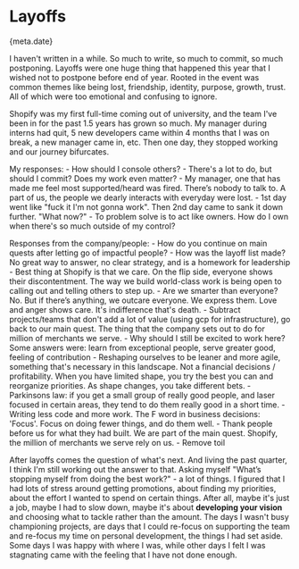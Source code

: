 



# Layoffs

<Time>{meta.date}</Time>

I haven't written in a while. So much to write, so much to commit, so much postponing. Layoffs were one huge thing that happened this year that I wished not to postpone before end of year. Rooted in the event was common themes like being lost, friendship, identity, purpose, growth, trust. All of which were too emotional and confusing to ignore.

Shopify was my first full-time coming out of university, and the team I've been in for the past 1.5 years has grown so much. My manager during interns had quit, 5 new developers came within 4 months that I was on break, a new manager came in, etc. Then one day, they stopped working and our journey bifurcates.

My responses:
	- How should I console others?
	- There's a lot to do, but should I commit? Does my work even matter?
	- My manager, one that has made me feel most supported/heard was fired. There’s nobody to talk to. A part of us, the people we dearly interacts with everyday were lost.
	- 1st day went like "fuck it I'm not gonna work". Then 2nd day came to sank it down further. "What now?"
	- To problem solve is to act like owners. How do I own when there's so much outside of my control?

Responses from the company/people:
	- How do you continue on main quests after letting go of impactful people?
	- How was the layoff list made? No great way to answer, no clear strategy, and is a homework for leadership
	- Best thing at Shopify is that we care. On the flip side, everyone shows their discontentment. The way we build world-class work is being open to calling out and telling others to step up.
	- Are we smarter than everyone? No. But if there’s anything, we outcare everyone. We express them. Love and anger shows care. It's indifference that's death.
	- Subtract projects/teams that don't add a lot of value (using gcp for infrastructure), go back to our main quest. The thing that the company sets out to do for million of merchants we serve.
	- Why should I still be excited to work here? Some answers were: learn from exceptional people, serve greater good, feeling of contribution
	- Reshaping ourselves to be leaner and more agile, something that's necessary in this landscape. Not a financial decisions / profitability. When you have limited shape, you try the best you can and reorganize priorities. As shape changes, you take different bets.
	- Parkinsons law: if you get a small group of really good people, and laser focused in certain areas, they tend to do them really good in a short time.
	- Writing less code and more work. The F word in business decisions: 'Focus'. Focus on doing fewer things, and do them well.
	- Thank people before us for what they had built.
	  We are part of the main quest. Shopify, the million of merchants we serve rely on us.
	- Remove toil

After layoffs comes the question of what's next. And living the past quarter, I think I'm still working out the answer to that. Asking myself "What’s stopping myself from doing the best work?" - a lot of things. I figured that I had lots of stress around getting promotions, about finding my priorities, about the effort I wanted to spend on certain things. After all, maybe it's just a job, maybe I had to slow down, maybe it's about **developing your vision** and choosing what to tackle rather than the amount. The days I wasn't busy championing projects, are days that I could re-focus on supporting the team and re-focus my time on personal development, the things I had set aside. Some days I was happy with where I was, while other days I felt I was stagnating came with the feeling that I have not done enough.
